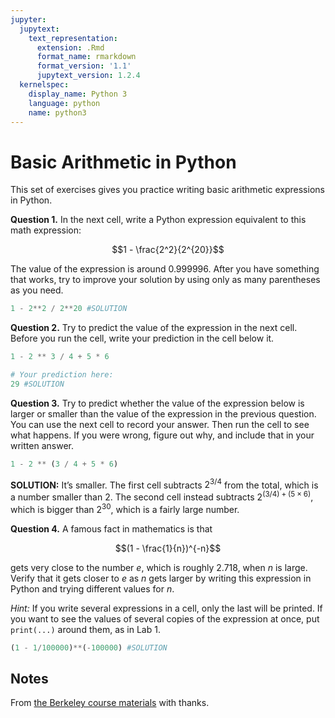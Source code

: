 ```yaml
---
jupyter:
  jupytext:
    text_representation:
      extension: .Rmd
      format_name: rmarkdown
      format_version: '1.1'
      jupytext_version: 1.2.4
  kernelspec:
    display_name: Python 3
    language: python
    name: python3
---
```


# Basic Arithmetic in Python

This set of exercises gives you practice writing basic arithmetic expressions in Python.


**Question 1.** In the next cell, write a Python expression equivalent to this math expression:

$$1 - \frac{2^2}{2^{20}}$$

The value of the expression is around 0.999996.  After you have something that works, try to improve your solution by using only as many parentheses as you need.

```python
1 - 2**2 / 2**20 #SOLUTION
```

**Question 2.** Try to predict the value of the expression in the next cell.  Before you run the cell, write your prediction in the cell below it.

```python
1 - 2 ** 3 / 4 + 5 * 6
```

```python
# Your prediction here:
29 #SOLUTION
```

**Question 3.** Try to predict whether the value of the expression below is larger or smaller than the value of the expression in the previous question.  You can use the next cell to record your answer.  Then run the cell to see what happens.  If you were wrong, figure out why, and include that in your written answer.

```python
1 - 2 ** (3 / 4 + 5 * 6)
```

**SOLUTION:** It's smaller.  The first cell subtracts $2^{3/4}$ from the total, which is a number smaller than 2.  The second cell instead subtracts $2^{(3/4) + (5 \times 6)}$, which is bigger than $2^{30}$, which is a fairly large number.


**Question 4.** A famous fact in mathematics is that

$$(1 - \frac{1}{n})^{-n}$$

gets very close to the number $e$, which is roughly $2.718$, when $n$ is large.  Verify that it gets closer to $e$ as $n$ gets larger by writing this expression in Python and trying different values for $n$.

*Hint:* If you write several expressions in a cell, only the last will be printed.  If you want to see the values of several copies of the expression at once, put `print(...)` around them, as in Lab 1.

```python
(1 - 1/100000)**(-100000) #SOLUTION
```

## Notes

From [the Berkeley course
materials](https://github.com/data-8/data8assets) with
thanks.
